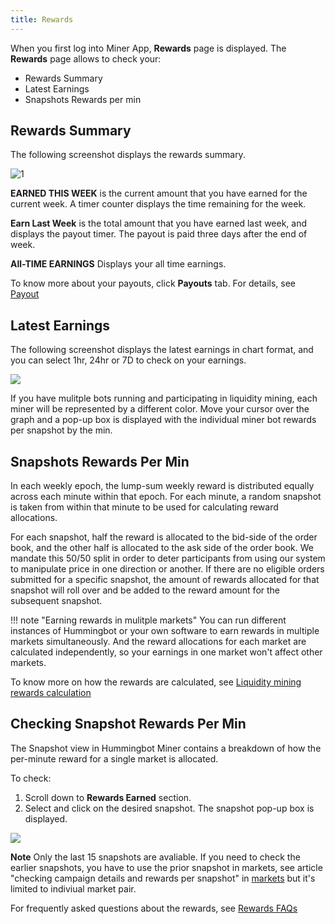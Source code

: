 ```yaml
---
title: Rewards
---
```


When you first log into Miner App, **Rewards** page is displayed. The **Rewards** page allows to check your:

- Rewards Summary
- Latest Earnings
- Snapshots Rewards per min

## Rewards Summary

The following screenshot displays the rewards summary.

![1](/img/rewards-summary.png)

**EARNED THIS WEEK** is the current amount that you have earned for the current week. A timer counter displays the time remaining for the week.

**Earn Last Week** is the total amount that you have earned last week, and displays the payout timer. The payout is paid three days after the end of week.

**All-TIME EARNINGS** Displays your all time earnings.

To know more about your payouts, click **Payouts** tab. For details, see [Payout](payouts)

## Latest Earnings

The following screenshot displays the latest earnings in chart format, and you can select 1hr, 24hr or 7D to check on your earnings.

![](/img/latest-earnings.png)

If you have mulitple bots running and participating in liquidity mining, each miner will be represented by a different color. Move your cursor over the graph and a pop-up box is displayed with the individual miner bot rewards per snapshot by the min.

## Snapshots Rewards Per Min

In each weekly epoch, the lump-sum weekly reward is distributed equally across each minute within that epoch. For each minute, a random snapshot is taken from within that minute to be used for calculating reward allocations.

For each snapshot, half the reward is allocated to the bid-side of the order book, and the other half is allocated to the ask side of the order book. We mandate this 50/50 split in order to deter participants from using our system to manipulate price in one direction or another. If there are no eligible orders submitted for a specific snapshot, the amount of rewards allocated for that snapshot will roll over and be added to the reward amount for the subsequent snapshot.

!!! note "Earning rewards in mulitple markets"
You can run different instances of Hummingbot or your own software to earn rewards in multiple markets simultaneously. And the reward allocations for each market are calculated independently, so your earnings in one market won't affect other markets.

To know more on how the rewards are calculated, see [Liquidity mining rewards calculation](/faq/liquidity-mining)

## Checking Snapshot Rewards Per Min

The Snapshot view in Hummingbot Miner contains a breakdown of how the per-minute reward for a single market is allocated.

To check:

1. Scroll down to **Rewards Earned** section.
2. Select and click on the desired snapshot. The snapshot pop-up box is displayed.

![](/img/rewards-earned.png)

**Note** Only the last 15 snapshots are avaliable. If you need to check the earlier snapshots, you have to use the prior snapshot in markets, see article "checking campaign details and rewards per snapshot" in [markets](markets) but it's limited to indiviual market pair.

For frequently asked questions about the rewards, see [Rewards FAQs](/faq/rewards)

